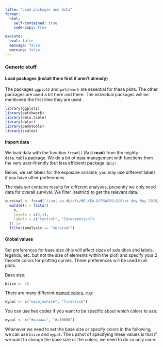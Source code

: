 ```yaml
---
title: "Load packages and data"
format:
  html:
    self-contained: true
    code-copy: true

execute:
  eval: false
  message: false
  warning: false
---
```

### Generic stuff

#### Load packages (install them first if aren't already)

The packages `ggplot2` and `patchwork` are essential for these plots. The other packages are used a bit here and there. The individual packages will be mentioned the first time they are used.

```r
library(ggplot2)
library(patchwork)
library(data.table)
library(dplyr)
library(pammtools)
library(scales)
```

#### Import data

We load data with the function `fread()` (**f**ast **read**) from the mighty `data.table` package. We do a bit of data management with functions from the very user-friendly (but less efficient) package `dplyr`.

Below, we set labels for the exposure variable, you may use different labels if you have other preferences.

The data set contains results for different analyses, presently we only need data for overall survival. We filter (restrict) to get the relevant data.

```r
survival <- fread("//uni.au.dk/dfs/HE_KEA-DCESAS02/S/Stat day May 2025/risk_curves/data/riskdata.csv") |>
  mutate(x = factor(
    x,
    levels = c(2,1),
    labels = c("Control", "Intervention")
  )) |>
  filter(analysis == "Survival")

```

#### Global values

Set preferences for base size (this will affect sizes of axis titles and labels, legends, etc. but not the size of elements within the plot) and specify your 2 favorite colors for plotting curves. These preferences will be used in all plots.

Base size:

```r
bsize <- 15
```

There are many different [named colors](https://debruine.github.io/30DCC-2022/app-a-colours.html), e.g:

```r
mypal <- c("navajowhite", "firebrick")
```

You can use hex codes if you want to be specific about which colors to use:

```r
mypal <- c("#aaaaaa", "#af0000")
```

Whenever we need to set the base size or specify colors in the following, we can use `bsize` and `mypal`. The upshot of specifying these values is that if we want to change the base size or the colors, we need to do so only once.